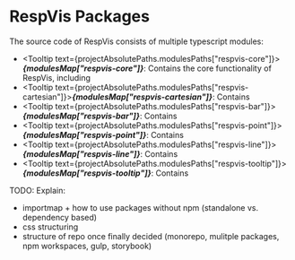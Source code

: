 
<Meta title='RespVis Packages'/>

# RespVis Packages

The source code of RespVis consists of multiple typescript modules:

- <Tooltip text={projectAbsolutePaths.modulesPaths["respvis-core"]}>***{modulesMap["respvis-core"]}***</Tooltip>:
  Contains the core functionality of RespVis, including
- <Tooltip text={projectAbsolutePaths.modulesPaths["respvis-cartesian"]}>***{modulesMap["respvis-cartesian"]}***</Tooltip>:
  Contains
- <Tooltip text={projectAbsolutePaths.modulesPaths["respvis-bar"]}>***{modulesMap["respvis-bar"]}***</Tooltip>:
  Contains
- <Tooltip text={projectAbsolutePaths.modulesPaths["respvis-point"]}>***{modulesMap["respvis-point"]}***</Tooltip>:
  Contains
- <Tooltip text={projectAbsolutePaths.modulesPaths["respvis-line"]}>***{modulesMap["respvis-line"]}***</Tooltip>:
  Contains
- <Tooltip text={projectAbsolutePaths.modulesPaths["respvis-tooltip"]}>***{modulesMap["respvis-tooltip"]}***</Tooltip>:
  Contains


TODO: Explain:
- importmap + how to use packages without npm (standalone vs. dependency based)
- css structuring
- structure of repo once finally decided (monorepo, mulitple packages, npm workspaces, gulp, storybook)
